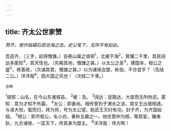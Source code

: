 ```yaml
---
---
---
```

title: 齐太公世家赞
---



*赞齐，使作临碣石观沧海之态。史公笔下，无所不有如此。*

吾适齐，（三字，起得慨慷。）自泰山属之琅邪<sup>1</sup>，北被于海<sup>2</sup>，膏壤二千里，其民阔达多匿知<sup>3</sup>，其天性也。（先略其地，慨慷之甚。）以太公之圣<sup>4</sup>，建国本，桓公之盛<sup>5</sup>，修善政，（次诵其君，慨慷之甚。）以为诸侯会盟，称伯，不亦宜乎？（先结二公。）洋洋哉<sup>6</sup>，固大国之风也！（次结二千里。）

<sup>注释</sup>

<sup>1</sup>琅邪：山名，在今山东诸城县。
<sup>2</sup>被：及。
<sup>3</sup>阔达：犹豁达，大度而无所拘泥。匿知：意为才知不外露。
<sup>4</sup>太公：即姜尚。相传曾钓于渭水之滨，周文王出猎相遇，与语大悦，载而归，拜为师，号为太公望。助武王灭纣有功，封于齐，为齐国始祖。
<sup>5</sup>桓公：即齐框公，名小白，春秋五霸之一。他任管仲为相，尊周室，攘夷狄，九合诸侯，一匡天下，终其身为盟主。
<sup>6</sup>洋洋哉：伟大啊！